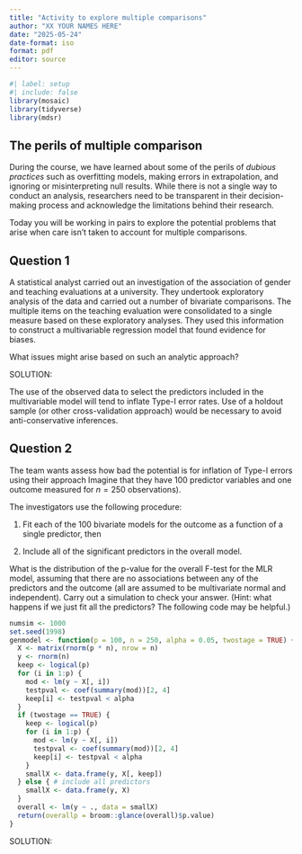 ```yaml
---
title: "Activity to explore multiple comparisons"
author: "XX YOUR NAMES HERE"
date: "2025-05-24"
date-format: iso
format: pdf
editor: source
---
```


```r
#| label: setup
#| include: false
library(mosaic)   
library(tidyverse)
library(mdsr)
```

## The perils of multiple comparison

During the course, we have learned about some of the perils of *dubious practices* such as overfitting models, making errors in extrapolation, and ignoring or misinterpreting null results.
While there is not a single way to conduct an analysis, researchers need to be transparent in their decision-making process and acknowledge the limitations behind their research.

Today you will be working in pairs to explore the potential problems that arise when care isn't taken to account for multiple comparisons.

## Question 1

A statistical analyst carried out an investigation of the association of gender and teaching evaluations at a university.
They undertook exploratory analysis of the data and carried out a number of bivariate comparisons.
The multiple items on the teaching evaluation were consolidated to a single measure based on these exploratory analyses.
They used this information to construct a multivariable regression model that found evidence for biases.

What issues might arise based on such an analytic approach?

SOLUTION:

The use of the observed data to select the predictors included in the multivariable model will tend to inflate Type-I error rates.  Use of a holdout sample (or other cross-validation approach) would be necessary to avoid anti-conservative inferences.  

## Question 2


The team wants assess how bad the potential is for inflation of Type-I errors using their approach 
Imagine that they have 100 predictor variables and one outcome measured for $n=250$ observations).  

The investigators use the following procedure:

1. Fit each of the 100 bivariate models for the outcome as a function of a single predictor, then

2. Include all of the significant predictors in the overall model.

What is the distribution of the p-value for the overall F-test for the MLR model, assuming that there are no associations between any of the predictors and the outcome (all are assumed to be multivariate normal and independent).
Carry out a simulation to check your answer.
(Hint: what happens if we just fit all the predictors? The following code may be helpful.)


```r
numsim <- 1000
set.seed(1998)
genmodel <- function(p = 100, n = 250, alpha = 0.05, twostage = TRUE) {
  X <- matrix(rnorm(p * n), nrow = n)
  y <- rnorm(n)
  keep <- logical(p)
  for (i in 1:p) {
    mod <- lm(y ~ X[, i])
    testpval <- coef(summary(mod))[2, 4]
    keep[i] <- testpval < alpha
  }
  if (twostage == TRUE) {
    keep <- logical(p)
    for (i in 1:p) {
      mod <- lm(y ~ X[, i])
      testpval <- coef(summary(mod))[2, 4]
      keep[i] <- testpval < alpha
    }
    smallX <- data.frame(y, X[, keep])
  } else { # include all predictors
    smallX <- data.frame(y, X)
  }
  overall <- lm(y ~ ., data = smallX)
  return(overallp = broom::glance(overall)$p.value)
}
```

SOLUTION:

